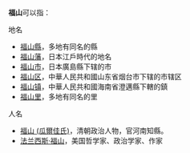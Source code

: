 '''福山'''可以指：

;地名
*[[福山縣|福山縣]]，多地有同名的縣
*[[福山藩|福山藩]]，日本江戶時代的地名
*[[福山市|福山市]]，日本廣島縣下辖的市
*[[福山区|福山区]]，中華人民共和國山东省烟台市下辖的市辖区
*[[福山镇|福山镇]]，中華人民共和國海南省澄邁縣下轄的鎮
*[[福山里|福山里]]，多地有同名的里

;人名
*[[福山_(瓜爾佳氏)|福山 (瓜爾佳氏)]]，清朝政治人物，官河南知縣。
*[[法兰西斯·福山|法兰西斯·福山]]，美国哲学家、政治学家、作家

{{disambig|F|Cat=二字消歧义}}